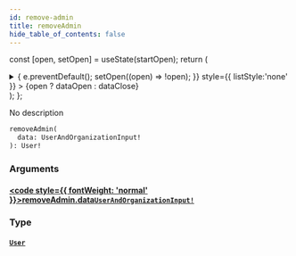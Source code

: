 ```yaml
---
id: remove-admin
title: removeAdmin
hide_table_of_contents: false
---
```






const [open, setOpen] = useState(startOpen);
return (
<details {...(open ? { open: true } : {})} className="details" style={{ border:'none', boxShadow:'none', background:'var(--ifm-background-color)' }}>
<summary
onClick={(e) => {
e.preventDefault();
setOpen((open) => !open);
}}
style={{ listStyle:'none' }} >
{open ? dataOpen : dataClose}
</summary>
{open && children}
</details>
);
};

No description

```graphql
removeAdmin(
  data: UserAndOrganizationInput!
): User!
```

### Arguments

#### [<code style={{ fontWeight: 'normal' }}>removeAdmin.<b>data</b></code>](#)<Bullet />[`UserAndOrganizationInput!`](../../../docs/schema/inputs/user-and-organization-input) <Badge class="secondary" text="non-null"/> <Badge class="secondary" text="input"/>

>

### Type

#### [`User`](../../../docs/schema/objects/user) <Badge class="secondary" text="object"/>

>
